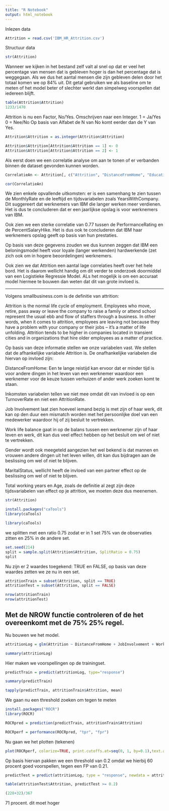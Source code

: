 ```yaml
---
title: "R Notebook"
output: html_notebook
---
```


Inlezen data
```r
Attrition = read.csv('IBM_HR_Attrition.csv')
```
Structuur data
```r
str(Attrition)
```


Wanneer we kijken in het bestand zelf valt al snel op dat er veel het percentage van mensen dat is gebleven hoger is dan het percentage dat is weggegaan. Als we dus het aantal mensen die zijn gebleven delen door het totaal komen we op 84% uit. Dit getal gebruiken we als baseline om te meten of het model beter of slechter werkt dan simpelweg voorspellen dat iedereen blijft.
```r
table(Attrition$Attrition)
1233/1470
```

Attrition is nu een Factor, No/Yes. Omschrijven naar een Integer. 
1 = Ja/Yes
0 = Nee/No
Op basis van Alfabet de N van No komt eerder dan de Y van Yes.

```r
Attrition$Attrition = as.integer(Attrition$Attrition)
```

```r
Attrition$Attrition[Attrition$Attrition == 1] <- 0
Attrition$Attrition[Attrition$Attrition == 2] <- 1
```

Als eerst doen we een correlatie analyse om aan te tonen of er verbanden binnen de dataset gevonden kunnen worden.

```r
CorrelatieAn <- Attrition[, c("Attrition", "DistanceFromHome", "Education", "Age", "DailyRate", "EmployeeCount", "EmployeeNumber", "EnvironmentSatisfaction", "HourlyRate", "JobInvolvement", "JobLevel", "JobSatisfaction", "MonthlyIncome", "MonthlyRate", "NumCompaniesWorked", "PercentSalaryHike", "PerformanceRating", "StandardHours", "StockOptionLevel", "TotalWorkingYears", "TrainingTimesLastYear", "WorkLifeBalance", "YearsAtCompany", "YearsInCurrentRole", "YearsSinceLastPromotion", "YearsWithCurrManager" )]
```

```r
cor(CorrelatieAn)
```
We zien enkele opvallende uitkomsten: er is een samenhang te zien tussen de MonthlyRate en de leeftijd en tijdsvariabelen zoals YearsWithCompany. Dit suggereert dat werknemers van IBM die langer werken meer verdienen. Het is dus te concluderen dat er een jaarlijkse opslag is voor werknemers van IBM.

Ook zien we een sterke correlatie van 0.77 tussen de PerformanceRating en de PercentSalaryHike. Het is dus ook te concluderen dat IBM haar werknemers opslag geeft op basis van hun prestaties. 

Op basis van deze gegevens zouden we dus kunnen zeggen dat IBM een beloningsmodel heeft voor loyale (langer werkenden) hardwerkende (zet zich ook om in hogere beoordelingen) werknemers.

Ook zien we dat Attrition een aantal lage correlaties heeft over het hele bord. Het is daarom wellicht handig om dit verder te onderzoek doormiddel van een Logistieke Regressie Model. ALs het mogelijk is om een accuraat model hiermee te bouwen dan weten dat dit van grote invloed is.

------------------------------------------------------------------------------------------------------------------------------------------------

Volgens smallbusiness.com is de definitie van attrition:

Attrition is the normal life cycle of employment. Employees who move, retire, pass away or leave the company to raise a family or attend school represent the usual ebb and flow of staffers through a business. In other words, when it comes to attrition, employees are leaving not because they have a problem with your company or their jobs – it’s a matter of life unfolding. Attrition tends to be higher in companies located in transient cities and in organizations that hire older employees as a matter of practice.

Op basis van deze informatie stellen we onze variabelen vast.
We stellen dat de afhankelijke variabele Attrition is. De onafhankelijke variabelen die hiervan op invloed zijn:

DistanceFromHome: Een te lange reistijd kan ervoor dat er minder tijd is voor andere dingen in het leven van een werknemer waardoor een werknemer voor de keuze tussen verhuizen of ander werk zoeken komt te staan.

Inkomsten variabelen tellen we niet mee omdat dit van invloed is op een TurnoverRate en niet een AttritionRate.

Job Involvement laat zien hoeveel iemand bezig is met zijn of haar werk, dit kan op den duur een mismatch worden met het persoonlijke doel van een medewerker waardoor hij of zij besluit te vertrekken.

Work life balance gaat in op de balans tussen een werknemer zijn of haar leven en werk, dit kan dus veel effect hebben op het besluit om wel of niet te vertrekken.

Gender wordt ook meegeteld aangezien het wel bekend is dat mannen en vrouwen andere dingen uit het leven willen, dit kan dus bijdragen aan de beslissing om wel of niet te blijven.

MaritalStatus, wellicht heeft de invloed van een partner effect op de beslissing om wel of niet te blijven.

Total working years en Age, zoals de definitie al zegt zijn deze tijdsvariabelen van effect op je attrition, we moeten deze dus meenemen.


```r
str(Attrition)
```


```r
install.packages("caTools")
library(caTools)
```
```r
library(caTools)
```


we splitten met een ratio 0.75 zodat er in 1 set 75% van de observaties zitten en 25% in de andere set.
```r
set.seed(214)
split = sample.split(Attrition$Attrition, SplitRatio = 0.75)
split
```


Nu zijn er 2 waardes toegekend: TRUE en FALSE, op basis van deze waardes zetten we ze nu in een set.

```r
attritionTrain = subset(Attrition, split == TRUE)
attritionTest = subset(Attrition, split == FALSE)

nrow(attritionTrain)
nrow(attritionTest)
```
Met de NROW functie controleren of de het overeenkomt met de 75% 25% regel.
-----------------------------------------------------------------------------------------------------------------------------------

Nu bouwen we het model.
```r
attritionLog = glm(Attrition ~ DistanceFromHome + JobInvolvement + WorkLifeBalance + Gender + MaritalStatus + TotalWorkingYears + Age, data=attritionTrain, family = binomial)

summary(attritionLog)
```

Hier maken we voorspellingen op de trainingset.
```r
predictTrain = predict(attritionLog, type="response")

summary(predictTrain)

```

```r
tapply(predictTrain, attritionTrain$Attrition, mean)
```

We gaan nu een threshold zoeken om tegen te meten

```r
install.packages("ROCR")
library(ROCR)
```
```r
ROCRpred = prediction(predictTrain, attritionTrain$Attrition)
```

```r
ROCRperf = performance(ROCRpred, "tpr", "fpr")
```

Nu gaan we het plotten (tekenen)
```r
plot(ROCRperf, colorize=TRUE, print.cutoffs.at=seq(0, 1, by=0.1),text.adj=c(-0.2, 1.7))
```
Op basis hiervan pakken we een threshold van 0.2 omdat we hierbij 60 procent goed voorspellen, tegen een FP van 0.21.

```r
predictTest = predict(attritionLog, type = "response", newdata = attritionTest)

table(attritionTest$Attrition, predictTest >= 0.2)
```
```r
(228+32)/367
```
71 procent. dit moet hoger

